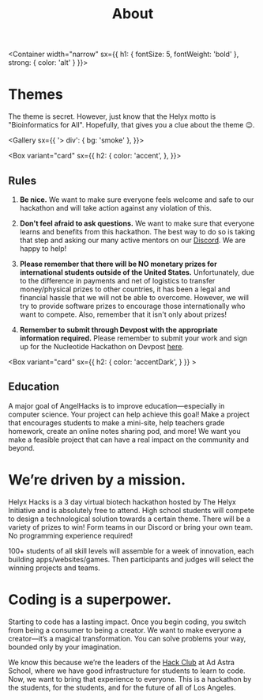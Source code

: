 
<Header sx={{ bg: 'primary' }} width="narrow">

# About

</Header>

<Container width="narrow"
  sx={{
    h1: {
      fontSize: 5,
      fontWeight: 'bold'
    },
    strong: {
      color: 'alt'
    }
  }}>

# Themes

The theme is secret. However, just know that the Helyx motto is "Bioinformatics for All". Hopefully, that gives you a clue about the theme 😉.

</Container>

<Gallery sx={{
    '> div': {
        bg: 'smoke'
    },
}}>

<Box variant="card"
sx={{
    h2: {
        color: 'accent',
    },
    }}>

## Rules

1. **Be nice.** 
We want to make sure everyone feels welcome and safe to our hackathon and will take action against any violation of this.

2. **Don't feel afraid to ask questions.**
We want to make sure that everyone learns and benefits from this hackathon. The best way to do so is taking that step and asking our many active mentors on our <a href="https://discord.gg/XVT94Ha">Discord</a>. We are happy to help!

3. **Please remember that there will be NO monetary prizes for international students outside of the United States.**
Unfortunately, due to the difference in payments and net of logistics to transfer money/physical prizes to other countries, it has been a legal and financial hassle that we will not be able to overcome. However, we will try to provide software prizes to encourage those internationally who want to compete. Also, remember that it isn't only about prizes!

4. **Remember to submit through Devpost with the appropriate information required.**
Please remember to submit your work and sign up for the Nucleotide Hackathon on Devpost <a href="https://helyx-hacks.devpost.com/">here</a>. 

</Box>

<Box variant="card"
sx={{
        h2: {
            color: 'accentDark',
        }
    }} >

## Education

A major goal of AngelHacks is to improve education—especially in computer science. Your project can help achieve this goal! Make a project that encourages students to make a mini-site, help teachers grade homework, create an online notes sharing pod, and more! We want you make a feasible project that can have a real impact on the community and beyond.

</Box>

</Gallery>
<Container width="narrow"
    sx={{
        h1: {
            fontWeight:"bold"
        }
    }}>

# We’re driven by a mission.

Helyx Hacks is a 3 day virtual biotech hackathon hosted by The Helyx Initiative and is absolutely free to attend. High school students will compete to design a technological solution towards a certain theme. There will be a variety of prizes to win! Form teams in our Discord or bring your own team. No programming experience required! 

100+ students of all skill levels will assemble for a week of innovation, each building apps/websites/games. Then participants and judges will select the winning projects and teams.

# Coding is a superpower.

Starting to code has a lasting impact. Once you begin coding, you switch from being a consumer to being a creator. We want to make everyone a creator—it’s a magical transformation. You can solve problems your way, bounded only by your imagination.

We know this because we’re the leaders of the [Hack Club](https://hackclub.com/) at Ad Astra School, where we have good infrastructure for students to learn to code. Now, we want to bring that experience to everyone. This is a hackathon by the students, for the students, and for the future of all of Los Angeles.

</Container>
